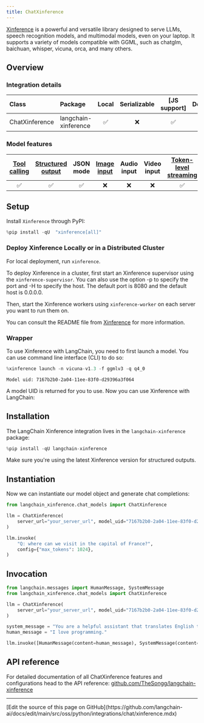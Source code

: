 ```yaml
---
title: ChatXinference
---
```


[Xinference](https://github.com/xorbitsai/inference) is a powerful and versatile library designed to serve LLMs,
speech recognition models, and multimodal models, even on your laptop. It supports a variety of models compatible with GGML, such as chatglm, baichuan, whisper, vicuna, orca, and many others.

## Overview

### Integration details

| Class | Package | Local | Serializable | [JS support] | Downloads | Version |
| :--- | :--- | :---: | :---: |  :---: | :---: | :---: |
| ChatXinference| langchain-xinference | ✅ | ❌ | ✅ | ✅ | ✅ |

### Model features

| [Tool calling](/oss/python/langchain/tools/) | [Structured output](/oss/python/langchain/structured-output) | JSON mode | [Image input](/oss/python/langchain/messages#multimodal) | Audio input | Video input | [Token-level streaming](/oss/python/langchain/streaming/) | Native async | [Token usage](/oss/python/langchain/models#token-usage) | [Logprobs](/oss/python/langchain/models#log-probabilities) |
| :---: |:----------------------------------------------------:| :---: | :---: |  :---: | :---: | :---: | :---: | :---: | :---: |
| ✅ |                          ✅                           | ✅ | ❌ | ❌ | ❌ | ✅ | ✅ | ❌ | ❌ |

## Setup

Install `Xinference` through PyPI:

```python
%pip install -qU  "xinference[all]"
```

### Deploy Xinference Locally or in a Distributed Cluster

For local deployment, run `xinference`.

To deploy Xinference in a cluster, first start an Xinference supervisor using the `xinference-supervisor`. You can also use the option -p to specify the port and -H to specify the host. The default port is 8080 and the default host is 0.0.0.0.

Then, start the Xinference workers using `xinference-worker` on each server you want to run them on.

You can consult the README file from [Xinference](https://github.com/xorbitsai/inference) for more information.

### Wrapper

To use Xinference with LangChain, you need to first launch a model. You can use command line interface (CLI) to do so:

```python
%xinference launch -n vicuna-v1.3 -f ggmlv3 -q q4_0
```

```output
Model uid: 7167b2b0-2a04-11ee-83f0-d29396a3f064
```

A model UID is returned for you to use. Now you can use Xinference with LangChain:

## Installation

The LangChain Xinference integration lives in the `langchain-xinference` package:

```python
%pip install -qU langchain-xinference
```

Make sure you're using the latest Xinference version for structured outputs.

## Instantiation

Now we can instantiate our model object and generate chat completions:

```python
from langchain_xinference.chat_models import ChatXinference

llm = ChatXinference(
    server_url="your_server_url", model_uid="7167b2b0-2a04-11ee-83f0-d29396a3f064"
)

llm.invoke(
    "Q: where can we visit in the capital of France?",
    config={"max_tokens": 1024},
)
```

## Invocation

```python
from langchain.messages import HumanMessage, SystemMessage
from langchain_xinference.chat_models import ChatXinference

llm = ChatXinference(
    server_url="your_server_url", model_uid="7167b2b0-2a04-11ee-83f0-d29396a3f064"
)

system_message = "You are a helpful assistant that translates English to French. Translate the user sentence."
human_message = "I love programming."

llm.invoke([HumanMessage(content=human_message), SystemMessage(content=system_message)])
```

## API reference

For detailed documentation of all ChatXinference features and configurations head to the API reference: [github.com/TheSongg/langchain-xinference](https://github.com/TheSongg/langchain-xinference)

---

<Callout icon="pen-to-square" iconType="regular">
  [Edit the source of this page on GitHub](https://github.com/langchain-ai/docs/edit/main/src/oss/python/integrations/chat/xinference.mdx)
</Callout>
